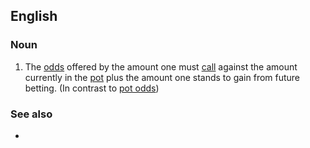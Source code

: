 ==English==

===Noun===
{{en-plural noun|head=[[implied]] [[odds]]}}

# {{label|en|poker}} The [[odds]] offered by the amount one must [[call]] against the amount currently in the [[pot]] plus the amount one stands to gain from future betting. (In contrast to [[pot odds]])

===See also===
* {{l|en|reverse implied odds}}